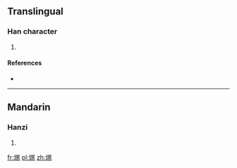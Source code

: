 ==Translingual==

===Han character===
{{Han char|rn=86|rad=火|as=08|sn=12|four=|canj=FAPH}}

# {{defn|Han|sort=火08}}

====References====
* {{Han ref|kx=0674.180|dkj=19132|dj=1086.070|hdz=32209.090|uh=712C|ud=28972}}

----

==Mandarin==

===Hanzi===
{{cmn-hanzi|pin=[[xí]] ([[xi2]]), [[xīn]] ([[xin1]])|wg=hsi<sup>2</sup>, hsin<sup>1</sup>}}

# {{defn|lang=cmn|sort=火08}}

[[fr:焬]]
[[pl:焬]]
[[zh:焬]]